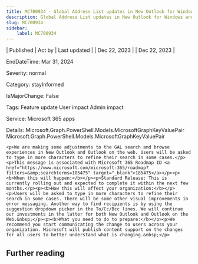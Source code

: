 ```yaml
---
title: MC700934 - Global Address List updates in New Outlook for Windows and Outlook on the Web
description: Global Address List updates in New Outlook for Windows and Outlook on the Web
slug: MC700934
sidebar:
    label: MC700934
---
```



| Published | Act by | Last updated |
| Dec 22, 2023 |  | Dec 22, 2023 |

EndDateTime: Mar 31, 2024

Severity: normal

Category: stayInformed

IsMajorChange: False

Tags: Feature update User impact Admin impact

Service: Microsoft 365 apps

Details: Microsoft.Graph.PowerShell.Models.MicrosoftGraphKeyValuePair Microsoft.Graph.PowerShell.Models.MicrosoftGraphKeyValuePair

```
<p>We are making some adjustments to the GAL search and browse experiences in New Outlook and Outlook on the web. Users will be asked to type in more characters to refine their search in some cases.</p><p>This message is associated with Microsoft 365 Roadmap ID <a href="https://www.microsoft.com/microsoft-365/roadmap?filters=&amp;searchterms=185475" target="_blank">185475</a></p><p><b>When this will happen:</b></p><p>Standard Release: This is currently rolling out and expected to complete it within the next few months.</p><p><b>How this will affect your organization:</b></p><p>Users will be asked to type in more characters to refine their search in some cases. There will be some other visual improvements in error messaging. Another way to find recipients is by using the suggestion dropdown picker in the To/Cc/Bcc lines. We will continue our investments in the latter for both New Outlook and Outlook on the Web.&nbsp;</p><p><b>What you need to do to prepare:</b></p><p>We recommend you start communicating the change to users across your organization. Microsoft will publish content support on the changes for all users to better understand what is changing.&nbsp;</p>
```

## Further reading
